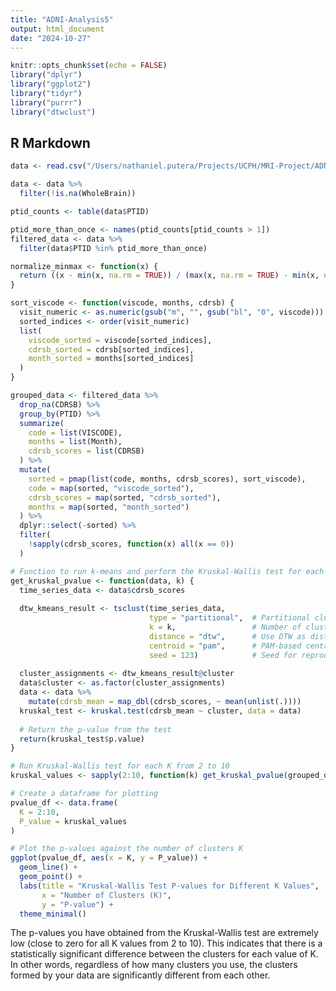 ```yaml
---
title: "ADNI-Analysis5"
output: html_document
date: "2024-10-27"
---
```


```r
knitr::opts_chunk$set(echo = FALSE)
library("dplyr")
library("ggplot2")
library("tidyr")
library("purrr")
library("dtwclust")
```

## R Markdown

```r
data <- read.csv("/Users/nathaniel.putera/Projects/UCPH/MRI-Project/ADNIMERGE-Simple.csv")

data <- data %>%
  filter(!is.na(WholeBrain))

ptid_counts <- table(data$PTID)

ptid_more_than_once <- names(ptid_counts[ptid_counts > 1])
filtered_data <- data %>%
  filter(data$PTID %in% ptid_more_than_once)
```

```r
normalize_minmax <- function(x) {
  return ((x - min(x, na.rm = TRUE)) / (max(x, na.rm = TRUE) - min(x, na.rm = TRUE)))
}

sort_viscode <- function(viscode, months, cdrsb) {
  visit_numeric <- as.numeric(gsub("m", "", gsub("bl", "0", viscode)))
  sorted_indices <- order(visit_numeric)
  list(
    viscode_sorted = viscode[sorted_indices],
    cdrsb_sorted = cdrsb[sorted_indices],
    month_sorted = months[sorted_indices]
  )
}

grouped_data <- filtered_data %>%
  drop_na(CDRSB) %>%                
  group_by(PTID) %>%
  summarize(
    code = list(VISCODE),
    months = list(Month),
    cdrsb_scores = list(CDRSB)
  ) %>%
  mutate(
    sorted = pmap(list(code, months, cdrsb_scores), sort_viscode), 
    code = map(sorted, "viscode_sorted"),             
    cdrsb_scores = map(sorted, "cdrsb_sorted"),
    months = map(sorted, "month_sorted")
  ) %>%
  dplyr::select(-sorted) %>%  
  filter(
    !sapply(cdrsb_scores, function(x) all(x == 0))
  )
```

```r
# Function to run k-means and perform the Kruskal-Wallis test for each K
get_kruskal_pvalue <- function(data, k) {
  time_series_data <- data$cdrsb_scores
  
  dtw_kmeans_result <- tsclust(time_series_data, 
                               type = "partitional",  # Partitional clustering (k-means)
                               k = k,                 # Number of clusters (adjust k as needed)
                               distance = "dtw",      # Use DTW as distance metric
                               centroid = "pam",      # PAM-based centroid (good for non-Euclidean)
                               seed = 123)            # Seed for reproducibility
  
  cluster_assignments <- dtw_kmeans_result@cluster
  data$cluster <- as.factor(cluster_assignments)
  data <- data %>%
    mutate(cdrsb_mean = map_dbl(cdrsb_scores, ~ mean(unlist(.))))
  kruskal_test <- kruskal.test(cdrsb_mean ~ cluster, data = data)
  
  # Return the p-value from the test
  return(kruskal_test$p.value)
}

# Run Kruskal-Wallis test for each K from 2 to 10
kruskal_values <- sapply(2:10, function(k) get_kruskal_pvalue(grouped_data, k))

# Create a dataframe for plotting
pvalue_df <- data.frame(
  K = 2:10,
  P_value = kruskal_values
)

# Plot the p-values against the number of clusters K
ggplot(pvalue_df, aes(x = K, y = P_value)) +
  geom_line() +
  geom_point() +
  labs(title = "Kruskal-Wallis Test P-values for Different K Values",
       x = "Number of Clusters (K)",
       y = "P-value") +
  theme_minimal()
```

The p-values you have obtained from the Kruskal-Wallis test are extremely low (close to zero for all K values from 2 to 10). This indicates that there is a statistically significant difference between the clusters for each value of K. In other words, regardless of how many clusters you use, the clusters formed by your data are significantly different from each other.
